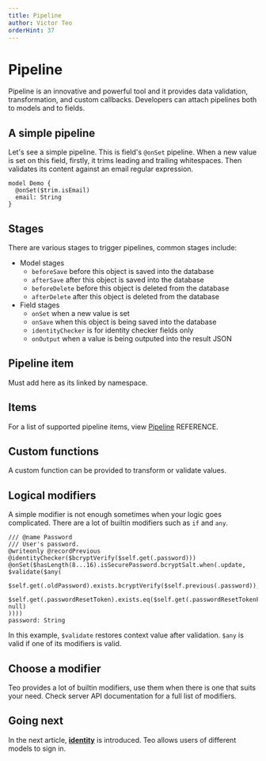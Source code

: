 ```yaml
---
title: Pipeline
author: Victor Teo
orderHint: 37
---
```



# Pipeline

Pipeline is an innovative and powerful tool and it provides data validation,
transformation, and custom callbacks. Developers can attach pipelines both to
models and to fields.

## A simple pipeline

Let's see a simple pipeline. This is field's `@onSet` pipeline. When a new
value is set on this field, firstly, it trims leading and trailing whitespaces.
Then validates its content against an email regular expression.

```teo showLineNumbers
model Demo {
  @onSet($trim.isEmail)
  email: String
}
```

## Stages

There are various stages to trigger pipelines, common stages include:

* Model stages
  * `beforeSave` before this object is saved into the database
  * `afterSave` after this object is saved into the database
  * `beforeDelete` before this object is deleted from the database
  * `afterDelete` after this object is deleted from the database
* Field stages
  * `onSet` when a new value is set
  * `onSave` when this object is being saved into the database
  * `identityChecker` is for identity checker fields only
  * `onOutput` when a value is being outputed into the result JSON

## Pipeline item

Must add here as its linked by namespace.

## Items

For a list of supported pipeline items, view
[Pipeline](/reference/api-reference/schema-reference#pipeline)
<span className="concept">REFERENCE</span>.

## Custom functions

A custom function can be provided to transform or validate values.

## Logical modifiers

A simple modifier is not enough sometimes when your logic goes complicated.
There are a lot of builtin modifiers such as `if` and `any`.

```teo showLineNumbers
/// @name Password
/// User's password.
@writeonly @recordPrevious @identityChecker($bcryptVerify($self.get(.password)))
@onSet($hasLength(8...16).isSecurePassword.bcryptSalt.when(.update, $validate($any(
  $self.get(.oldPassword).exists.bcryptVerify($self.previous(.password)),
  $self.get(.passwordResetToken).exists.eq($self.get(.passwordResetTokenFromUser).exists).self.set(.passwordResetToken, null)
))))
password: String
```

In this example, `$validate` restores context value after validation. `$any`
is valid if one of its modifiers is valid.

## Choose a modifier

Teo provides a lot of builtin modifiers, use them when there is one that suits
your need. Check server API documentation for a full list of modifiers.

## Going next

In the next article, [**identity**](/concepts/components/teo-schema/identity)
is introduced. Teo allows users of different models to sign in.

<PrevNext />
